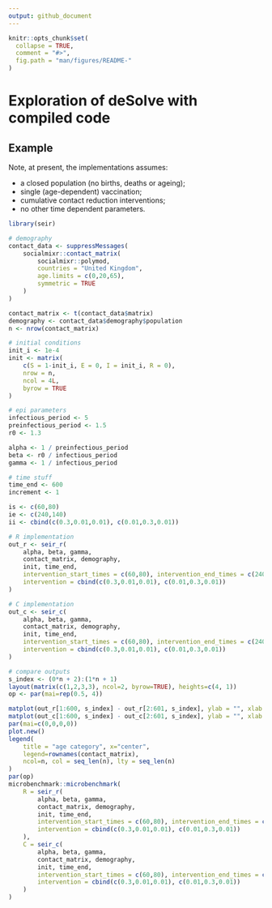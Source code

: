 ```yaml
---
output: github_document
---
```


<!-- README.md is generated from README.Rmd. Please edit that file -->

```r
knitr::opts_chunk$set(
  collapse = TRUE,
  comment = "#>",
  fig.path = "man/figures/README-"
)
```

# Exploration of deSolve with compiled code

<!-- badges: start -->
<!-- badges: end -->

## Example

Note, at present, the implementations assumes:

- a closed population (no births, deaths or ageing);
- single (age-dependent) vaccination;
- cumulative contact reduction interventions;
- no other time dependent parameters.

```r
library(seir)

# demography
contact_data <- suppressMessages(
    socialmixr::contact_matrix(
        socialmixr::polymod,
        countries = "United Kingdom",
        age.limits = c(0,20,65),
        symmetric = TRUE
    )
)

contact_matrix <- t(contact_data$matrix)
demography <- contact_data$demography$population
n <- nrow(contact_matrix)

# initial conditions
init_i <- 1e-4
init <- matrix(
    c(S = 1-init_i, E = 0, I = init_i, R = 0),
    nrow = n,
    ncol = 4L,
    byrow = TRUE
)

# epi parameters
infectious_period <- 5
preinfectious_period <- 1.5
r0 <- 1.3

alpha <- 1 / preinfectious_period
beta <- r0 / infectious_period
gamma <- 1 / infectious_period

# time stuff
time_end <- 600
increment <- 1

is <- c(60,80)
ie <- c(240,140)
ii <- cbind(c(0.3,0.01,0.01), c(0.01,0.3,0.01))

# R implementation
out_r <- seir_r(
    alpha, beta, gamma,
    contact_matrix, demography,
    init, time_end,
    intervention_start_times = c(60,80), intervention_end_times = c(240,140),
    intervention = cbind(c(0.3,0.01,0.01), c(0.01,0.3,0.01))
)

# C implementation
out_c <- seir_c(
    alpha, beta, gamma,
    contact_matrix, demography,
    init, time_end,
    intervention_start_times = c(60,80), intervention_end_times = c(240,140),
    intervention = cbind(c(0.3,0.01,0.01), c(0.01,0.3,0.01))
)

# compare outputs
s_index <- (0*n + 2):(1*n + 1)
layout(matrix(c(1,2,3,3), ncol=2, byrow=TRUE), heights=c(4, 1))
op <- par(mai=rep(0.5, 4))

matplot(out_r[1:600, s_index] - out_r[2:601, s_index], ylab = "", xlab = "", type = "l", main = "R ODE")
matplot(out_c[1:600, s_index] - out_c[2:601, s_index], ylab = "", xlab = "", type = "l", main = "C ODE")
par(mai=c(0,0,0,0))
plot.new()
legend(
    title = "age category", x="center",
    legend=rownames(contact_matrix),
    ncol=n, col = seq_len(n), lty = seq_len(n)
)
par(op)
microbenchmark::microbenchmark(
    R = seir_r(
        alpha, beta, gamma,
        contact_matrix, demography,
        init, time_end,
        intervention_start_times = c(60,80), intervention_end_times = c(240,140),
        intervention = cbind(c(0.3,0.01,0.01), c(0.01,0.3,0.01))
    ),
    C = seir_c(
        alpha, beta, gamma,
        contact_matrix, demography,
        init, time_end,
        intervention_start_times = c(60,80), intervention_end_times = c(240,140),
        intervention = cbind(c(0.3,0.01,0.01), c(0.01,0.3,0.01))
    )
)
```
